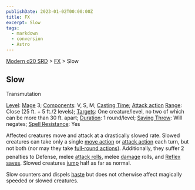```yaml
---
publishDate: 2023-01-02T00:00:00Z
title: FX
excerpt: Slow
tags:
  - markdown
  - conversion
  - Astro
---
```


[Modern d20 SRD](/#modernD20) > [FX](modern-d20-srd-fx-index) > Slow

## Slow

Transmutation

[Level](modern-d20-srd-fx-level): [Mage](modern-d20-srd-classes-advanced-mage) 3; [Components](modern-d20-srd-fx-components): V, S, M; [Casting Time](modern-d20-srd-fx-casting-time); [Attack action](modern-d20-srd-combat-attack-actions) [Range](modern-d20-srd-fx-range): Close (25 ft. + 5 ft./2 levels); [Targets](modern-d20-srd-fx-target): One creature/level, no two of which can be more than 30 ft. apart; [Duration](modern-d20-srd-fx-duration): 1 round/level; [Saving Throw](modern-d20-srd-basics-saving-throws): Will negates; [Spell Resistance](modern-d20-srd-special-abilities-spell-resistance): Yes

Affected creatures move and attack at a drastically slowed rate. Slowed creatures can take only a single [move action](modern-d20-srd-combat-move-actions) or [attack action](modern-d20-srd-combat-attack-actions) each turn, but not both (nor may they take [full-round actions](modern-d20-srd-combat-full-round-actions)). Additionally, they suffer 2 penalties to Defense, melee [attack rolls](modern-d20-srd-combat-attack-roll), melee [damage](modern-d20-srd-combat-damage) rolls, and [Reflex saves](modern-d20-srd-basics-saving-throws). Slowed creatures [jump](modern-d20-srd-skills-jump) half as far as normal.

Slow counters and dispels [haste](modern-d20-srd-fx-haste) but does not otherwise affect magically speeded or slowed creatures.
